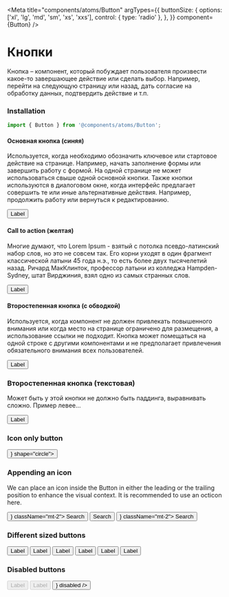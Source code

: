 
<Meta
  title="components/atoms/Button"
  argTypes={{
    buttonSize: {
      options: ['xl', 'lg', 'md', 'sm', 'xs', 'xxs'],
      control: { type: 'radio' },
    },
  }}
  component={Button}
/>


# Кнопки

Кнопка – компонент, который побуждает пользователя произвести какое-то завершающее действие или сделать выбор. Например, перейти на следующую страницу или назад, дать согласие на обработку данных, подтвердить действие и т.п.

### Installation

```js
import { Button } from '@components/atoms/Button';
```

#### Основная кнопка (синяя)

Используется, когда необходимо обозначить ключевое или стартовое действие на странице. Например, начать заполнение формы или завершить работу с формой. На одной странице не может использоваться свыше одной основной кнопки. Также кнопки используются в диалоговом окне, когда интерфейс предлагает совершить те или иные альтернативные действия. Например, продолжить работу или вернуться к редактированию.

<Canvas>
  <Story
    name="Primary button"
    argTypes={{
      buttonSize: {
        options: ['xl', 'lg', 'md', 'sm', 'xs', 'xxs'],
        control: { type: 'radio' },
      },
    }}
    args={{ buttonSize: 'md' }}
  >
    <Button>Label</Button>
  </Story>
</Canvas>

#### Call to action (желтая)

Многие думают, что Lorem Ipsum - взятый с потолка псевдо-латинский набор слов, но это не совсем так. Его корни уходят в один фрагмент классической латыни 45 года н.э., то есть более двух тысячелетий назад. Ричард МакКлинток, профессор латыни из колледжа Hampden-Sydney, штат Вирджиния, взял одно из самых странных слов.

<Canvas>
  <Story name="Call to action button">
    <Button className="ant-btn-action">Label</Button>
  </Story>
</Canvas>

#### Второстепенная кнопка (с обводкой)

Используется, когда компонент не должен привлекать повышенного внимания или когда место на странице ограничено для размещения, а использование ссылки не подходит. Кнопка может помещаться на одной строке с другими компонентами и не предполагает привлечения обязательного внимания всех пользователей.

<Canvas>
  <Story name="Default button">
    <Button type="default">Label</Button>
  </Story>
</Canvas>

### Второстепенная кнопка (текстовая)

Может быть у этой кнопки не должно быть паддинга, выравнивать сложно. Пример левее...

<Canvas>
  <Story name="Text button" withToolbar>
    <Button type="text">Label</Button>
  </Story>
</Canvas>

### Icon only button

<Canvas>
  <Story name="Icon only button" withToolbar>
    <Button icon={<StarOutline />} shape="circle"></Button>
  </Story>
</Canvas>

### Appending an icon

We can place an icon inside the Button in either the leading or the trailing position to enhance the visual context. It is recommended to use an octicon here.

<Canvas>
  <Story name="Appending an icon button" withToolbar>
    <Col className="gutter-row">
      <Button icon={<Search />} className="mt-2">
        Search
      </Button>
      <Button className="mt-2">
        Search <Search />
      </Button>
      <Button icon={<Search />} className="mt-2">
        Search <Check />
      </Button>
    </Col>
  </Story>
</Canvas>

### Different sized buttons

<Canvas>
  <Story name="Different sized button" withToolbar>
    <Col className="gutter-row">
      <Button buttonSize="xxs" className="mt-2">
        Label
      </Button>
      <Button buttonSize="xs" className="mt-2">
        Label
      </Button>
      <Button buttonSize="sm" className="mt-2">
        Label
      </Button>
      <Button buttonSize="md" className="mt-2">
        Label
      </Button>
      <Button buttonSize="lg" className="mt-2">
        Label
      </Button>
      <Button buttonSize="xl" className="mt-2">
        Label
      </Button>
    </Col>
  </Story>
</Canvas>

### Disabled buttons

<Canvas>
  <Story name="Disabled button" withToolbar>
    <Row>
      <Button className="mr-4" disabled>
        Label
      </Button>
      <Button type="default" className="mr-4" disabled>
        Label
      </Button>
      <Button shape="circle" icon={<StarOutline />} disabled />
    </Row>
  </Story>
</Canvas>

<ArgsTable story="Primary button" />
